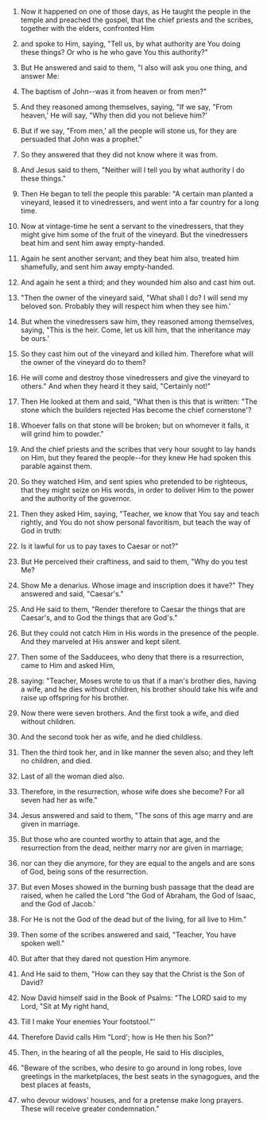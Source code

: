 
1. Now it happened on one of those days, as He taught the people in the temple and preached the gospel, that the chief priests and the scribes, together with the elders, confronted Him

2. and spoke to Him, saying, "Tell us, by what authority are You doing these things? Or who is he who gave You this authority?"

3. But He answered and said to them, "I also will ask you one thing, and answer Me:

4. The baptism of John--was it from heaven or from men?"

5. And they reasoned among themselves, saying, "If we say, "From heaven,' He will say, "Why then did you not believe him?'

6. But if we say, "From men,' all the people will stone us, for they are persuaded that John was a prophet."

7. So they answered that they did not know where it was from.

8. And Jesus said to them, "Neither will I tell you by what authority I do these things."

9. Then He began to tell the people this parable: "A certain man planted a vineyard, leased it to vinedressers, and went into a far country for a long time.

10. Now at vintage-time he sent a servant to the vinedressers, that they might give him some of the fruit of the vineyard. But the vinedressers beat him and sent him away empty-handed.

11. Again he sent another servant; and they beat him also, treated him shamefully, and sent him away empty-handed.

12. And again he sent a third; and they wounded him also and cast him out.

13. "Then the owner of the vineyard said, "What shall I do? I will send my beloved son. Probably they will respect him when they see him.'

14. But when the vinedressers saw him, they reasoned among themselves, saying, "This is the heir. Come, let us kill him, that the inheritance may be ours.'

15. So they cast him out of the vineyard and killed him. Therefore what will the owner of the vineyard do to them?

16. He will come and destroy those vinedressers and give the vineyard to others." And when they heard it they said, "Certainly not!"

17. Then He looked at them and said, "What then is this that is written: "The stone which the builders rejected Has become the chief cornerstone'?

18. Whoever falls on that stone will be broken; but on whomever it falls, it will grind him to powder."

19. And the chief priests and the scribes that very hour sought to lay hands on Him, but they feared the people--for they knew He had spoken this parable against them.

20. So they watched Him, and sent spies who pretended to be righteous, that they might seize on His words, in order to deliver Him to the power and the authority of the governor.

21. Then they asked Him, saying, "Teacher, we know that You say and teach rightly, and You do not show personal favoritism, but teach the way of God in truth:

22. Is it lawful for us to pay taxes to Caesar or not?"

23. But He perceived their craftiness, and said to them, "Why do you test Me?

24. Show Me a denarius. Whose image and inscription does it have?" They answered and said, "Caesar's."

25. And He said to them, "Render therefore to Caesar the things that are Caesar's, and to God the things that are God's."

26. But they could not catch Him in His words in the presence of the people. And they marveled at His answer and kept silent.

27. Then some of the Sadducees, who deny that there is a resurrection, came to Him and asked Him,

28. saying: "Teacher, Moses wrote to us that if a man's brother dies, having a wife, and he dies without children, his brother should take his wife and raise up offspring for his brother.

29. Now there were seven brothers. And the first took a wife, and died without children.

30. And the second took her as wife, and he died childless.

31. Then the third took her, and in like manner the seven also; and they left no children, and died.

32. Last of all the woman died also.

33. Therefore, in the resurrection, whose wife does she become? For all seven had her as wife."

34. Jesus answered and said to them, "The sons of this age marry and are given in marriage.

35. But those who are counted worthy to attain that age, and the resurrection from the dead, neither marry nor are given in marriage;

36. nor can they die anymore, for they are equal to the angels and are sons of God, being sons of the resurrection.

37. But even Moses showed in the burning bush passage that the dead are raised, when he called the Lord "the God of Abraham, the God of Isaac, and the God of Jacob.'

38. For He is not the God of the dead but of the living, for all live to Him."

39. Then some of the scribes answered and said, "Teacher, You have spoken well."

40. But after that they dared not question Him anymore.

41. And He said to them, "How can they say that the Christ is the Son of David?

42. Now David himself said in the Book of Psalms: "The LORD said to my Lord, "Sit at My right hand,

43. Till I make Your enemies Your footstool."'

44. Therefore David calls Him "Lord'; how is He then his Son?"

45. Then, in the hearing of all the people, He said to His disciples,

46. "Beware of the scribes, who desire to go around in long robes, love greetings in the marketplaces, the best seats in the synagogues, and the best places at feasts,

47. who devour widows' houses, and for a pretense make long prayers. These will receive greater condemnation."


